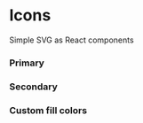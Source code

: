 


<Meta title="Atoms|Icons|SVG" component={Icon} />

# Icons

Simple SVG as React components

### Primary

<Preview>
  <Story name="Primary colors">
    <Grid columns={12}>
      <Boxed>
        <MessageIcon variant="primary" />
      </Boxed>
      <Boxed>
        <ArrowIcon variant="primary" />
      </Boxed>
    </Grid>
  </Story>
</Preview>

### Secondary

<Preview>
  <Story name="Secondary colors">
    <Grid columns={12}>
      <Boxed>
        <MessageIcon variant="secondary" />
      </Boxed>
      <Boxed>
        <ArrowIcon variant="secondary" />
      </Boxed>
    </Grid>
  </Story>
</Preview>

### Custom fill colors

<Preview>
  <Story name="Custom Colors">
    <Grid columns={12}>
      <Boxed style={{ backgroundColor: 'black' }}>
        <MessageIcon fill="#fff" />
      </Boxed>
      <Boxed style={{ backgroundColor: 'black' }}>
        <ArrowIcon fill="#fff" />
      </Boxed>
      <Boxed>
        <MessageIcon fill="#000" />
      </Boxed>
      <Boxed>
        <ArrowIcon fill="#000" />
      </Boxed>
      <Boxed>
        <MessageIcon fill="red" />
      </Boxed>
      <Boxed>
        <ArrowIcon fill="red" />
      </Boxed>
    </Grid>
  </Story>
</Preview>

<Props of={Icon} />
